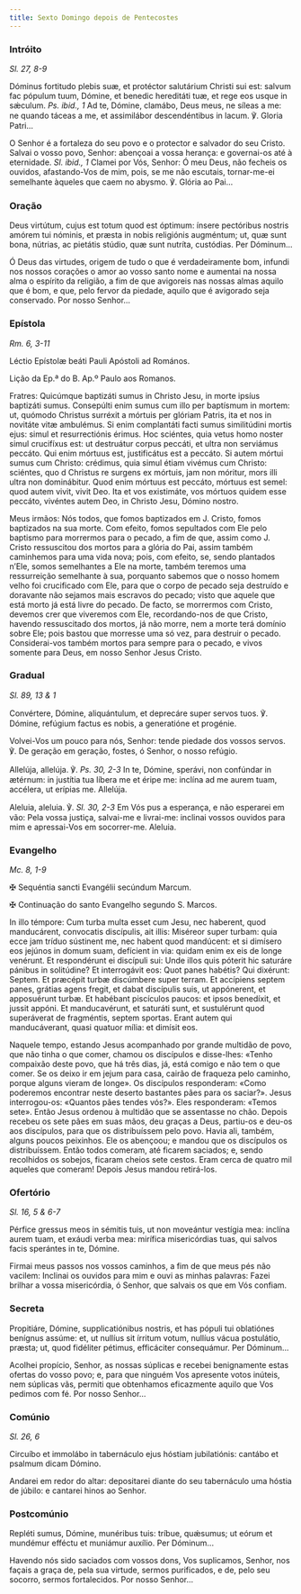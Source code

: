 ```yaml
---
title: Sexto Domingo depois de Pentecostes
---
```


### Intróito

<em>Sl. 27, 8-9</em>

<div class="side-by-side not-content">

Dóminus fortitudo plebis suæ, et protéctor salutárium Christi sui est: salvum fac pópulum tuum, Dómine, et benedic hereditáti tuæ, et rege eos usque in sǽculum. <em>Ps. ibid., 1</em> Ad te, Dómine, clamábo, Deus meus, ne síleas a me: ne quando táceas a me, et assimilábor descendéntibus in lacum. ℣. Gloria Patri...

O Senhor é a fortaleza do seu povo e o protector e salvador do seu Cristo. Salvai o vosso povo, Senhor: abençoai a vossa herança: e governai-os até à eternidade. <em>Sl. ibid., 1</em> Clamei por Vós, Senhor: Ó meu Deus, não fecheis os ouvidos, afastando-Vos de mim, pois, se me não escutais, tornar-me-ei semelhante àqueles que caem no abysmo. ℣. Glória ao Pai...

</div>

### Oração

<div class="side-by-side not-content">

Deus virtútum, cujus est totum quod est óptimum: ínsere pectóribus nostris amórem tui nóminis, et præsta in nobis religiónis augméntum; ut, quæ sunt bona, nútrias, ac pietátis stúdio, quæ sunt nutríta, custódias. Per Dóminum...

Ó Deus das virtudes, origem de tudo o que é verdadeiramente bom, infundi nos nossos corações o amor ao vosso santo nome e aumentai na nossa alma o espírito da religião, a fim de que avigoreis nas nossas almas aquilo que é bom, e que, pelo fervor da piedade, aquilo que é avigorado seja conservado. Por nosso Senhor...

</div>

### Epístola

<em>Rm. 6, 3-11</em>

<div class="side-by-side not-content">

Léctio Epístolæ beáti Pauli Apóstoli ad Romános.

Lição da Ep.ª do B. Ap.º Paulo aos Romanos.

Fratres: Quicúmque baptizáti sumus in Christo Jesu, in morte ipsíus baptizáti sumus. Consepúlti enim sumus cum illo per baptísmum in mortem: ut, quómodo Christus surréxit a mórtuis per glóriam Patris, ita et nos in novitáte vitæ ambulémus. Si enim complantáti facti sumus similitúdini mortis ejus: simul et resurrectiónis érimus. Hoc sciéntes, quia vetus homo noster simul crucifíxus est: ut destruátur corpus peccáti, et ultra non serviámus peccáto. Qui enim mórtuus est, justificátus est a peccáto. Si autem mórtui sumus cum Christo: crédimus, quia simul étiam vivémus cum Christo: sciéntes, quo d Christus re surgens ex mórtuis, jam non móritur, mors illi ultra non dominábitur. Quod enim mórtuus est peccáto, mórtuus est semel: quod autem vivit, vivit Deo. Ita et vos existimáte, vos mórtuos quidem esse peccáto, vivéntes autem Deo, in Christo Jesu, Dómino nostro.

Meus irmãos: Nós todos, que fomos baptizados em J. Cristo, fomos baptizados na sua morte. Com efeito, fomos sepultados com Ele pelo baptismo para morrermos para o pecado, a fim de que, assim como J. Cristo ressuscitou dos mortos para a glória do Pai, assim também caminhemos para uma vida nova; pois, com efeito, se, sendo plantados n’Ele, somos semelhantes a Ele na morte, também teremos uma ressurreição semelhante à sua, porquanto sabemos que o nosso homem velho foi crucificado com Ele, para que o corpo de pecado seja destruído e doravante não sejamos mais escravos do pecado; visto que aquele que está morto já está livre do pecado. De facto, se morrermos com Cristo, devemos crer que viveremos com Ele, recordando-nos de que Cristo, havendo ressuscitado dos mortos, já não morre, nem a morte terá domínio sobre Ele; pois bastou que morresse uma só vez, para destruir o pecado. Considerai-vos também mortos para sempre para o pecado, e vivos somente para Deus, em nosso Senhor Jesus Cristo.

</div>

### Gradual

<em>Sl. 89, 13 & 1</em>

<div class="side-by-side not-content">

Convértere, Dómine, aliquántulum, et deprecáre super servos tuos. ℣. Dómine, refúgium factus es nobis, a generatióne et progénie.

Volvei-Vos um pouco para nós, Senhor: tende piedade dos vossos servos. ℣. De geração em geração, fostes, ó Senhor, o nosso refúgio.

Allelúja, allelúja. ℣. <em>Ps. 30, 2-3</em> In te, Dómine, sperávi, non confúndar in ætérnum: in justítia tua líbera me et éripe me: inclína ad me aurem tuam, accélera, ut erípias me. Allelúja.

Aleluia, aleluia. ℣. <em>Sl. 30, 2-3</em> Em Vós pus a esperança, e não esperarei em vão: Pela vossa justiça, salvai-me e livrai-me: inclinai vossos ouvidos para mim e apressai-Vos em socorrer-me. Aleluia.

</div>

### Evangelho

<em>Mc. 8, 1-9</em>

<div class="side-by-side not-content">

<span class="cross text-red-500">✠</span> Sequéntia sancti Evangélii secúndum Marcum.

<span class="cross text-red-500">✠</span> Continuação do santo Evangelho segundo S. Marcos.

In illo témpore: Cum turba multa esset cum Jesu, nec haberent, quod manducárent, convocatis discípulis, ait illis: Miséreor super turbam: quia ecce jam tríduo sústinent me, nec habent quod mandúcent: et si dimísero eos jejúnos in domum suam, defícient in via: quidam enim ex eis de longe venérunt. Et respondérunt ei discípuli sui: Unde illos quis póterit hic saturáre pánibus in solitúdine? Et interrogávit eos: Quot panes habétis? Qui dixérunt: Septem. Et præcépit turbæ discúmbere super terram. Et accípiens septem panes, grátias agens fregit, et dabat discípulis suis, ut appónerent, et apposuérunt turbæ. Et habébant piscículos paucos: et ipsos benedíxit, et jussit appóni. Et manducavérunt, et saturáti sunt, et sustulérunt quod superáverat de fragméntis, septem sportas. Erant autem qui manducáverant, quasi quatuor mília: et dimísit eos.

Naquele tempo, estando Jesus acompanhado por grande multidão de povo, que não tinha o que comer, chamou os discípulos e disse-lhes: «Tenho compaixão deste povo, que há três dias, já, está comigo e não tem o que comer. Se os deixo ir em jejum para casa, cairão de fraqueza pelo caminho, porque alguns vieram de longe». Os discípulos responderam: «Como poderemos encontrar neste deserto bastantes pães para os saciar?». Jesus interrogou-os: «Quantos pães tendes vós?». Eles responderam: «Temos sete». Então Jesus ordenou à multidão que se assentasse no chão. Depois recebeu os sete pães em suas mãos, deu graças a Deus, partiu-os e deu-os aos discípulos, para que os distribuíssem pelo povo. Havia ali, também, alguns poucos peixinhos. Ele os abençoou; e mandou que os discípulos os distribuíssem. Então todos comeram, até ficarem saciados; e, sendo recolhidos os sobejos, ficaram cheios sete cestos. Eram cerca de quatro mil aqueles que comeram! Depois Jesus mandou retirá-los.

</div>

### Ofertório

<em>Sl. 16, 5 & 6-7</em>

<div class="side-by-side not-content">

Pérfice gressus meos in sémitis tuis, ut non moveántur vestígia mea: inclína aurem tuam, et exáudi verba mea: mirífica misericórdias tuas, qui salvos facis sperántes in te, Dómine.

Firmai meus passos nos vossos caminhos, a fim de que meus pés não vacilem: Inclinai os ouvidos para mim e ouvi as minhas palavras: Fazei brilhar a vossa misericórdia, ó Senhor, que salvais os que em Vós confiam.

</div>

### Secreta

<div class="side-by-side not-content">

Propitiáre, Dómine, supplicatiónibus nostris, et has pópuli tui oblatiónes benígnus assúme: et, ut nullíus sit írritum votum, nullíus vácua postulátio, præsta; ut, quod fidéliter pétimus, efficáciter consequámur. Per Dóminum...

Acolhei propício, Senhor, as nossas súplicas e recebei benignamente estas ofertas do vosso povo; e, para que ninguém Vos apresente votos inúteis, nem súplicas vãs, permiti que obtenhamos eficazmente aquilo que Vos pedimos com fé. Por nosso Senhor...

</div>

### Comúnio

<em>Sl. 26, 6</em>

<div class="side-by-side not-content">

Circuíbo et immolábo in tabernáculo ejus hóstiam jubilatiónis: cantábo et psalmum dicam Dómino.

Andarei em redor do altar: depositarei diante do seu tabernáculo uma hóstia de júbilo: e cantarei hinos ao Senhor.

</div>

### Postcomúnio

<div class="side-by-side not-content">

Repléti sumus, Dómine, munéribus tuis: tríbue, quǽsumus; ut eórum et mundémur efféctu et muniámur auxílio. Per Dóminum...

Havendo nós sido saciados com vossos dons, Vos suplicamos, Senhor, nos façais a graça de, pela sua virtude, sermos purificados, e de, pelo seu socorro, sermos fortalecidos. Por nosso Senhor...

</div>
